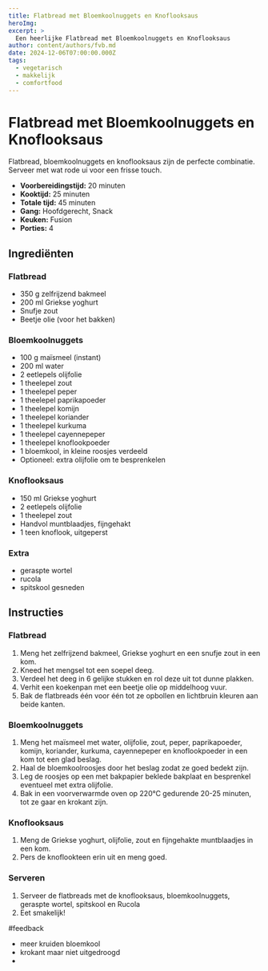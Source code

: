 ```yaml
---
title: Flatbread met Bloemkoolnuggets en Knoflooksaus
heroImg:
excerpt: >
  Een heerlijke Flatbread met Bloemkoolnuggets en Knoflooksaus
author: content/authors/fvb.md
date: 2024-12-06T07:00:00.000Z
tags:
  - vegetarisch
  - makkelijk
  - comfortfood
---
```


# Flatbread met Bloemkoolnuggets en Knoflooksaus

Flatbread, bloemkoolnuggets en knoflooksaus zijn de perfecte combinatie. Serveer met wat rode ui voor een frisse touch.

- **Voorbereidingstijd:** 20 minuten
- **Kooktijd:** 25 minuten
- **Totale tijd:** 45 minuten
- **Gang:** Hoofdgerecht, Snack
- **Keuken:** Fusion
- **Porties:** 4

## Ingrediënten

### Flatbread

- 350 g zelfrijzend bakmeel
- 200 ml Griekse yoghurt
- Snufje zout
- Beetje olie (voor het bakken)

### Bloemkoolnuggets

- 100 g maïsmeel (instant)
- 200 ml water
- 2 eetlepels olijfolie
- 1 theelepel zout
- 1 theelepel peper
- 1 theelepel paprikapoeder
- 1 theelepel komijn
- 1 theelepel koriander
- 1 theelepel kurkuma
- 1 theelepel cayennepeper
- 1 theelepel knoflookpoeder
- 1 bloemkool, in kleine roosjes verdeeld
- Optioneel: extra olijfolie om te besprenkelen

### Knoflooksaus

- 150 ml Griekse yoghurt
- 2 eetlepels olijfolie
- 1 theelepel zout
- Handvol muntblaadjes, fijngehakt
- 1 teen knoflook, uitgeperst

### Extra

- geraspte wortel 
- rucola
- spitskool gesneden 

## Instructies

### Flatbread

1. Meng het zelfrijzend bakmeel, Griekse yoghurt en een snufje zout in een kom.
2. Kneed het mengsel tot een soepel deeg.
3. Verdeel het deeg in 6 gelijke stukken en rol deze uit tot dunne plakken.
4. Verhit een koekenpan met een beetje olie op middelhoog vuur.
5. Bak de flatbreads één voor één tot ze opbollen en lichtbruin kleuren aan beide kanten.

### Bloemkoolnuggets

1. Meng het maïsmeel met water, olijfolie, zout, peper, paprikapoeder, komijn, koriander, kurkuma, cayennepeper en knoflookpoeder in een kom tot een glad beslag.
2. Haal de bloemkoolroosjes door het beslag zodat ze goed bedekt zijn.
3. Leg de roosjes op een met bakpapier beklede bakplaat en besprenkel eventueel met extra olijfolie.
4. Bak in een voorverwarmde oven op 220°C gedurende 20-25 minuten, tot ze gaar en krokant zijn.

### Knoflooksaus

1. Meng de Griekse yoghurt, olijfolie, zout en fijngehakte muntblaadjes in een kom.
2. Pers de knoflookteen erin uit en meng goed.

### Serveren

1. Serveer de flatbreads met de knoflooksaus, bloemkoolnuggets, geraspte wortel, spitskool en Rucola 
2. Eet smakelijk!

#feedback
- meer kruiden bloemkool 
- krokant maar niet uitgedroogd 
- 